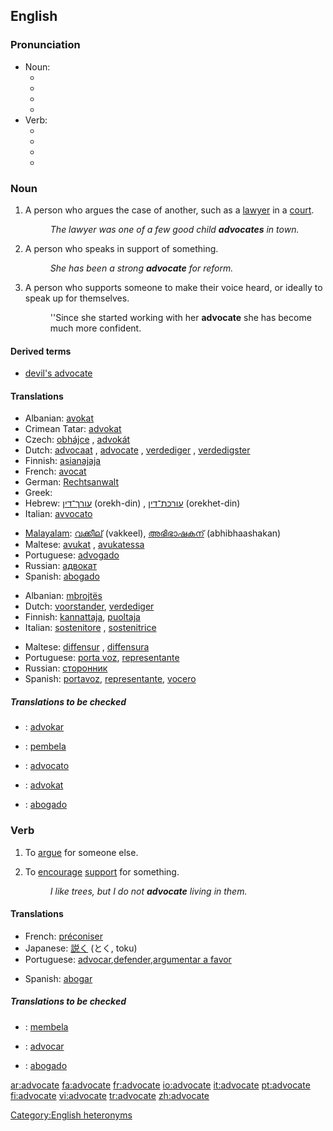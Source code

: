 ==English==

===Pronunciation===
*Noun:
**{{enPR|ăd'vəkət}}
**{{IPA|/ˈædvəkət/}}
**{{SAMPA|/"{dv@k@t/}}
**{{audio|en-us-advocate-noun.ogg|Audio (US)}}
*Verb:
**{{enPR|ăd'vəkāt}}
**{{IPA|/ˈædvəkeɪt/}}
**{{SAMPA|/"{dv@keIt/}}
**{{audio|en-us-advocate-verb.ogg|Audio (US)}}

===Noun===
{{en-noun}}

# A person who argues the case of another, such as a [[lawyer]] in a [[court]].
#:''The lawyer was one of a few good child '''advocates''' in town.''
# A person who speaks in support of something.
#:''She has been a strong '''advocate''' for reform.''
# A person who supports someone to make their voice heard, or ideally to speak up for themselves.
#:''Since she started working with her '''advocate''' she has become much more confident.

====Derived terms====
*[[devil's advocate]]

====Translations====
{{trans-top|person who argues the case of another}}
*Albanian: [[avokat]]
*Crimean Tatar: [[advokat#Crimean Tatar|advokat]]
*Czech: [[obhájce]] {{m}}, [[advokát]] {{m}}
*Dutch: [[advocaat]] {{m}}, [[advocate]] {{f}}, [[verdediger]] {{m}}, [[verdedigster]] {{m}}
*Finnish: [[asianajaja]]
*French: [[avocat]] {{m}}
*German: [[Rechtsanwalt]]
*Greek: {{t|el|συνήγορος|m}}
*Hebrew: [[עורך־דין]] (orekh-din) {{m}}, [[עורכת־דין]] (orekhet-din) {{f}}
*Italian: [[avvocato]]
{{trans-mid}}
*[[Malayalam]]: [[വക്കീല്]] (vakkeel), [[അഭിഭാഷകന്]] (abhibhaashakan)
*Maltese: [[avukat]] {{m}}, [[avukatessa]] {{f}}
*Portuguese: [[advogado]]
*Russian: [[адвокат]] {{m}}
*Spanish: [[abogado]]
{{trans-bottom}}

{{trans-top|person who speaks in support of something}}
*Albanian: [[mbrojtës]]
*Dutch: [[voorstander]], [[verdediger]]
*Finnish: [[kannattaja]], [[puoltaja]]
*Italian: [[sostenitore]] {{m}}, [[sostenitrice]] {{f}}
{{trans-mid}}
*Maltese: [[diffensur]] {{m}}, [[diffensura]] {{f}}
*Portuguese: [[porta voz]], [[representante]]
*Russian: [[сторонник]] {{m}}
*Spanish: [[portavoz]], [[representante]], [[vocero]]
{{trans-bottom}}

=====Translations to be checked=====
<!--Remove this section once all of the translations below have been moved into the tables above.-->
{{checktrans}}
*{{ttbc|Ido}}: [[advokar]]
*{{ttbc|Indonesian}}: [[bela|pembela]]
*{{ttbc|Interlingua}}: [[advocato]]
*{{ttbc|Norwegian}}: [[advokat]]
*{{ttbc|Tagalog}}: [[abogado]]

===Verb===
{{en-verb|advocat|ing}}

# {{transitive}} To [[argue]] for someone else.
# {{transitive}} To [[encourage]] [[support]] for something.
#:''I like trees, but I do not '''advocate''' living in them.''

====Translations====
{{trans-top|argue for}}
{{trans-mid}}
{{trans-bottom}}

{{trans-top|encourage support for}}
*French: [[préconiser]]
*Japanese: [[説く]] (とく, toku)
*Portuguese: [[advocar]],[[defender]],[[argumentar a favor]]
{{trans-mid}}
*Spanish: [[abogar]]
{{trans-bottom}}

=====Translations to be checked=====
<!--Remove this section once all of the translations below have been moved into the tables above.-->
{{checktrans}}

*{{ttbc|Indonesian}}: [[bela|membela]]
*{{ttbc|Interlingua}}: [[advocar]]
*{{ttbc|Tagalog}}: [[abogado]]

[[Category:English heteronyms]]

[[ar:advocate]]
[[fa:advocate]]
[[fr:advocate]]
[[io:advocate]]
[[it:advocate]]
[[pt:advocate]]
[[fi:advocate]]
[[vi:advocate]]
[[tr:advocate]]
[[zh:advocate]]